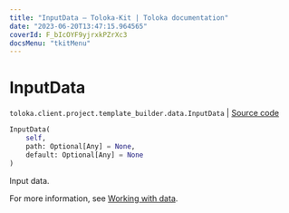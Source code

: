 ```yaml
---
title: "InputData — Toloka-Kit | Toloka documentation"
date: "2023-06-20T13:47:15.964565"
coverId: F_bIcOYF9yjrxkPZrXc3
docsMenu: "tkitMenu"
---
```


# InputData

`toloka.client.project.template_builder.data.InputData` | [Source code](https://github.com/Toloka/toloka-kit/blob/v1.2.0/src/client/project/template_builder/data.py#L45)

```python
InputData(
    self,
    path: Optional[Any] = None,
    default: Optional[Any] = None
)
```

Input data.

For more information, see [Working with data](/docs/template-builder/operations/work-with-data).